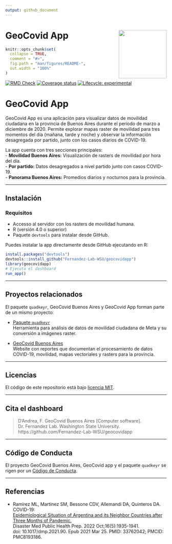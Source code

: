 ```yaml
---
output: github_document
---
```


# GeoCovid App <img src="inst/geocovidapp/www/geocovid_logo.png" align="right" height="150" />

<!-- README.md is generated from README.Rmd. Please edit that file -->

```r
knitr::opts_chunk$set(
  collapse = TRUE,
  comment = "#>",
  fig.path = "man/figures/README-",
  out.width = "100%"
)
```


<!-- badges: start -->

[![RMD Check](https://github.com/Fernandez-Lab-WSU/geocovidapp/actions/workflows/rmd-check.yaml/badge.svg)](https://github.com/Fernandez-Lab-WSU/geocovidapp/actions/workflows/rmd-check.yaml)
[![Coverage status](https://codecov.io/gh/Fernandez-Lab-WSU/geocovidapp/branch/main/graph/badge.svg)](https://codecov.io/gh/Fernandez-Lab-WSU/geocovidapp)
[![Lifecycle: experimental](https://img.shields.io/badge/lifecycle-experimental-orange.svg)](https://lifecycle.r-lib.org/articles/stages.html#experimental)
<!-- badges: end -->

# GeoCovid App

GeoCovid App es una aplicación para visualizar datos de movilidad ciudadana en la provincia de Buenos Aires durante el período de marzo a diciembre de 2020. Permite explorar mapas raster de movilidad para tres momentos del día (mañana, tarde y noche) y observar la información desagregada por partido, junto con los casos diarios de COVID-19.

La app cuenta con tres secciones principales:  
- **Movilidad Buenos Aires:** Visualización de rasters de movilidad por hora del día.  
- **Por partido:** Datos desagregados a nivel partido junto con casos COVID-19.  
- **Panorama Buenos Aires:** Promedios diarios y nocturnos para la provincia.  

---

## Instalación

### Requisitos
- Accesso al servidor con los rasters de movilidad humana.
- R (versión 4.0 o superior)  
- Paquete `devtools` para instalar desde GitHub.

Puedes instalar la app directamente desde GitHub ejecutando en R:

```r
install.packages("devtools")
devtools::install_github("Fernandez-Lab-WSU/geocovidapp")
library(geocovidapp)
# Ejecuta el dashboard
run_app()
```

---

## Proyectos relacionados

El paquete `quadkeyr`, GeoCovid Buenos Aires y GeoCovid App forman parte de un mismo proyecto:

- [Paquete `quadkeyr`](https://github.com/Fernandez-Lab-WSU/quadkeyr)  
  Herramienta para análisis de datos de movilidad ciudadana de Meta y su conversión a imágenes raster.

- [GeoCovid Buenos Aires](https://github.com/Fernandez-Lab-WSU/geocovid_bsas)  
  Website con reportes que documentan el procesamiento de datos COVID-19, movilidad, mapas vectoriales y rasters para la provincia.

---

## Licencias

El código de este repositorio está bajo [licencia MIT](https://github.com/Fernandez-Lab-WSU/geocovidapp/blob/main/LICENSE.md).

---

## Cita el dashboard

> D'Andrea, F. GeoCovid Buenos Aires [Computer software].  
> Dr. Fernandez Lab. Washington State University.  
> https://github.com/Fernandez-Lab-WSU/geocovidapp

---

## Código de Conducta

El proyecto GeoCovid Buenos Aires, GeoCovid app y el paquete `quadkeyr` se rigen por un [Código de Conducta](https://www.contributor-covenant.org/es/version/1/4/code-of-conduct/).

---

## Referencias

- Ramírez ML, Martinez SM, Bessone CDV, Allemandi DA, Quinteros DA. COVID-19:  
  [Epidemiological Situation of Argentina and its Neighbor Countries after Three Months of Pandemic.](https://www.ncbi.nlm.nih.gov/pmc/articles/PMC8193186/)  
  Disaster Med Public Health Prep. 2022 Oct;16(5):1935-1941.  
  doi: 10.1017/dmp.2021.90. Epub 2021 Mar 25. PMID: 33762042; PMCID: PMC8193186.
